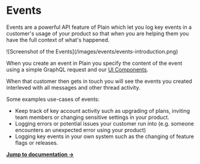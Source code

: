 
# Events

Events are a powerful API feature of Plain which let you log key events in a customer's usage of your product so that when you are helping them you have the full context of what's happened.

<ImageContainer withBorder={true}>
  ![Screenshot of the Events](/images/events/events-introduction.png)
</ImageContainer>

When you create an event in Plain you specify the content of the event using a simple GraphQL request and our [UI Components](/ui-components).

When that customer then gets in touch you will see the events you created interleved with all messages and other thread activity.

Some examples use-cases of events:

- Keep track of key account activity such as upgrading of plans, inviting team members or changing sensitive settings in your product.
- Logging errors or potential issues your customer run into (e.g. someone encounters an unexpected error using your product)
- Logging key events in your own system such as the changing of feature flags or releases.

[**Jump to documentation →**](/graphql/events)
